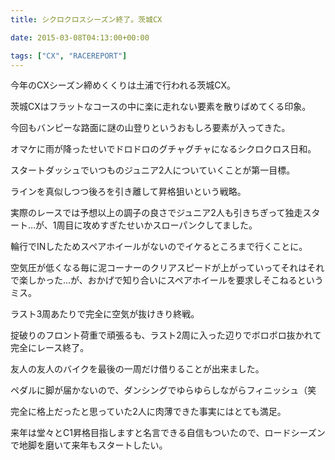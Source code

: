 ---
title: シクロクロスシーズン終了。茨城CX

date: 2015-03-08T04:13:00+00:00

tags: ["CX", "RACEREPORT"]
---

今年のCXシーズン締めくくりは土浦で行われる茨城CX。

茨城CXはフラットなコースの中に楽に走れない要素を散りばめてくる印象。

今回もバンピーな路面に謎の山登りというおもしろ要素が入ってきた。

オマケに雨が降ったせいでドロドロのグチャグチャになるシクロクロス日和。

スタートダッシュでいつものジュニア2人についていくことが第一目標。

ラインを真似しつつ後ろを引き離して昇格狙いという戦略。

実際のレースでは予想以上の調子の良さでジュニア2人も引きちぎって独走スタート…が、1周目に攻めすぎたせいかスローパンクしてました。

輪行でINしたためスペアホイールがないのでイケるところまで行くことに。

空気圧が低くなる毎に泥コーナーのクリアスピードが上がっていってそれはそれで楽しかった…が、おかげで知り合いにスペアホイールを要求しそこねるというミス。

ラスト3周あたりで完全に空気が抜けきり終戦。

掟破りのフロント荷重で頑張るも、ラスト2周に入った辺りでボロボロ抜かれて完全にレース終了。

友人の友人のバイクを最後の一周だけ借りることが出来ました。

ペダルに脚が届かないので、ダンシングでゆらゆらしながらフィニッシュ（笑

完全に格上だったと思っていた2人に肉薄できた事実にはとても満足。

来年は堂々とC1昇格目指しますと名言できる自信もついたので、ロードシーズンで地脚を磨いて来年もスタートしたい。
